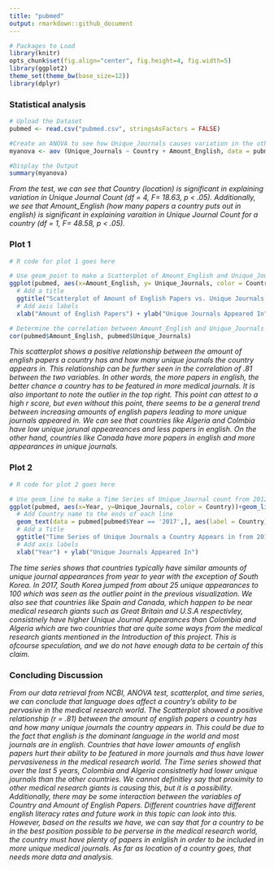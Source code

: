 ```yaml
---
title: "pubmed"
output: rmarkdown::github_document
---
```


```r
# Packages to Load
library(knitr)
opts_chunk$set(fig.align="center", fig.height=4, fig.width=5)
library(ggplot2)
theme_set(theme_bw(base_size=12))
library(dplyr)
```


### Statistical analysis

```r
# Upload the Dataset 
pubmed <- read.csv("pubmed.csv", stringsAsFactors = FALSE)

#Create an ANOVA to see how Unique_Journals causes variation in the other variables.
myanova <- aov (Unique_Journals ~ Country + Amount_English, data = pubmed)

#Display the Output 
summary(myanova)
```
*From the test, we can see that Country (location) is significant in explaining variation in Unique Journal Count (df = 4, F= 18.63, p < .05). Additionally, we see that Amount_English (how many papers a country puts out in english) is significant in explaining varaition in Unique Journal Count for a country (df = 1, F= 48.58, p < .05).*

### Plot 1

```r
# R code for plot 1 goes here

# Use geom_point to make a Scatterplot of Amount_English and Unique_Journals and colors the points by country
ggplot(pubmed, aes(x=Amount_English, y= Unique_Journals, color = Country)) + geom_point() +
  # Add a title
  ggtitle("Scatterplot of Amount of English Papers vs. Unique Journals Appeared In") + 
  # Add axis labels
  xlab("Amount of English Papers") + ylab("Unique Journals Appeared In")

# Determine the correlation between Amount_English and Unique_Journals
cor(pubmed$Amount_English, pubmed$Unique_Journals)
```
*This scatterplot shows a positive relationship between the amount of english papers a country has and how many unique journals the country appears in. This relationship can be further seen in the correlation of .81 between the two variables. In other words, the more papers in english, the better chance a country has to be featured in more medical journals. It is also important to note the outlier in the top right. This point can attest to a high r score, but even without this point, there seems to be a general trend between increasing amounts of english papers leading to more unique journals appeared in. We can see that countries like Algeria and Colmbia have low unique jorunal appeareances and less papers in english. On the other hand, countries like Canada have more papers in english and more appearances in unique journals.*

### Plot 2

```r
# R code for plot 2 goes here

# Use geom_line to make a Time Series of Unique_Journal count from 2012-2017 for each year
ggplot(pubmed, aes(x=Year, y=Unique_Journals, color = Country))+geom_line() + 
  # Add Country name to the ends of each line
  geom_text(data = pubmed[pubmed$Year == '2017',], aes(label = Country), hjust = 0.7, vjust = -.5) + 
  # Add a Title
  ggtitle("Time Series of Unique Journals a Country Appears in from 2012-2017") + 
  # Add axis labels 
  xlab("Year") + ylab("Unique Journals Appeared In")

```
*The time series shows that countries typically have similar amounts of unique journal appearances from year to year with the exception of South Korea. In 2017, South Korea jumped from about 25 unique appearances to 100 which was seen as the outlier point in the previous visualization. We also see that countries like Spain and Canada, which happen to be near medical research giants such as Great Britain and U.S.A respectivley, consistnely have higher Unique Journal Appearances than Colombia and Algeria which are two countries that are quite some ways from the medical research giants mentioned in the Introduction of this project. This is ofcourse speculation, and we do not have enough data to be certain of this claim.*

### Concluding Discussion

*From our data retrieval from NCBI, ANOVA test, scatterplot, and time series, we can conclude that language does affect a country's ability to be pervasive in the medical research world. The Scatterplot showed a positive relationship (r = .81) between the amount of english papers a country has and how many unique journals the country appears in. This could be due to the fact that english is the dominant language in the world and most journals are in english. Countries that have lower amounts of english papers hurt their ability to be featured in more journals and thus have lower pervasiveness in the medical research world. The Time series showed that over the last 5 years, Colombia and Algeria consistnetly had lower unique journals than the other countries. We cannot definitley say that proximity to other medical research giants is causing this, but it is a possibility. Additionally, there may be some interaction between the variables of Country and Amount of English Papers. Different countries have different english literacy rates and future work in this topic can look into this. However, based on the results we have, we can say that for a country to be in the best position possible to be perverse in the medical research world, the country must have plenty of papers in enlglish in order to be included in more unique medical journals. As far as location of a country goes, that needs more data and analysis.*


